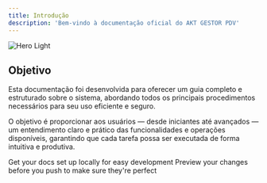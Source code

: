 ```yaml
---
title: Introdução
description: 'Bem-vindo à documentação oficial do AKT GESTOR PDV'
---
```


<img alt="Hero Light" classname="block dark:hidden" src="/images/LogoAKT-FundoBranco.png" />

## Objetivo

Esta documentação foi desenvolvida para oferecer um guia completo e estruturado sobre o sistema, abordando todos os principais procedimentos necessários para seu uso eficiente e seguro.

O objetivo é proporcionar aos usuários — desde iniciantes até avançados — um entendimento claro e prático das funcionalidades e operações disponíveis, garantindo que cada tarefa possa ser executada de forma intuitiva e produtiva.

<CardGroup cols={2}>
  <Card title="Edit Your Docs" icon="pen-to-square" href="https://mintlify.com/docs/quickstart">
    Get your docs set up locally for easy development
  </Card>

  <Card title="Preview Changes" icon="image" href="https://mintlify.com/docs/development">
    Preview your changes before you push to make sure they're perfect
  </Card>
</CardGroup>